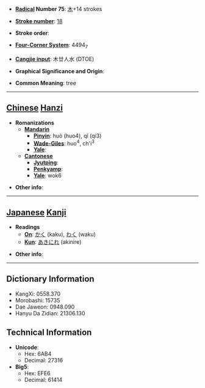 * '''[[Wiktionary:Chinese radical index| Radical]] Number 75''': [[Wiktionary:Chinese radical index 木|木]]+14 strokes

* '''[[Wiktionary:Chinese total strokes index|Stroke number]]''': [[Wiktionary:Chinese total strokes index 18|18]]

* '''Stroke order''': 

* '''[[Wiktionary:Chinese four corner index|Four-Corner System]]''': 4494<sub>7</sub>

* '''[[Wiktionary:Chinese Cangjie index|Cangjie input]]''': 木廿人水 (DTOE)

* '''Graphical Significance and Origin''': 

* '''Common Meaning''': tree

----

== [[Chinese]] [[Hanzi]] ==

* '''Romanizations'''
** '''[[Mandarin]]'''
*** '''[[Pinyin]]''': huò (huo4), qǐ (qi3)
*** '''[[Wade-Giles]]''': huo<sup>4</sup>, ch'i<sup>3</sup>
*** '''[[Yale]]''': 
** '''[[Cantonese]]'''
*** '''[[Jyutping]]''':
*** '''[[Penkyamp]]''': 
*** '''[[Yale]]''': wok6

* '''Other info''': 

----

== [[Japanese]] [[Kanji]] ==

* '''Readings'''
** '''[[On]]''': [[かく]] (kaku), [[わく]] (waku)
** '''[[Kun]]''': [[あきにれ]] (akinire)

* '''Other info''':  

----

== Dictionary Information ==

* KangXi: 0558.370
* Morobashi: 15735
* Dae Jaweon: 0948.090
* Hanyu Da Zidian: 21306.130

== Technical Information ==

* '''Unicode''':
** Hex: 6AB4
** Decimal: 27316
* '''Big5''':
** Hex: EFE6
** Decimal: 61414